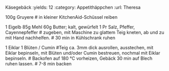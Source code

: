 Käsegebäck
:yields: 12
:category: Appetithäppchen
:url: Theresa

100g Gruyere
# in kleiner KitchenAid-Schüssel reiben

1    Eigelb
85g  Mehl
60g  Butter; kalt, gewürfelt
1 Pr Salz, Pfeffer, Cayennepfeffer
# zugeben, mit Maschine zu glattem Teig kneten, ab und zu mit Hand nachhelfen.
# 30 min in Kühlschrank ruhen

1 Eiklar
1  Blüten / Cumin
#Teig ca. 3mm dick ausrollen, ausstechen, mit Eiklar bepinseln, mit Blüten und/oder Cumin bestreuen, nochmal mit Eiklar bepinseln.
# Backofen auf 180 °C vorheizen, Gebäck 30 min auf Blech ruhen lassen.
# 7-8 min backen
